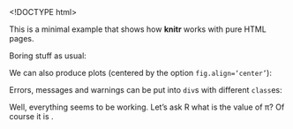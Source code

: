 <!DOCTYPE html>
<html>
<head>
  <title>A minimal knitr example in HTML</title>
</head>
<body>
<!--begin.rcode
  knitr::opts_chunk$set(fig.width=5, fig.height=5)
  end.rcode-->

  <p>This is a minimal example that shows
  how <strong>knitr</strong> works with pure HTML
  pages.</p>

  <p>Boring stuff as usual:</p>

<!--begin.rcode
    # a simple calculator
    1 + 1
    # boring random numbers
    set.seed(123)
    rnorm(5)
    end.rcode-->

  <p>We can also produce plots (centered by the
  option <code>fig.align='center'</code>):</p>

<!--begin.rcode cars-scatter, fig.align='center'
    plot(mpg ~ hp, data = mtcars)
    end.rcode-->

  <p>Errors, messages and warnings can be put into
  <code>div</code>s with different <code>class</code>es:</p>

<!--begin.rcode
    sqrt(-1)  # warning
    message('knitr says hello to HTML!')
    1 + 'a'  # mission impossible
    end.rcode-->

  <p>Well, everything seems to be working. Let's ask R what is
  the value of &pi;? Of course it is <!--rinline pi -->.</p>

</body>
</html>